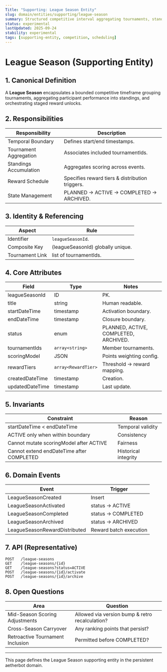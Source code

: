```yaml
---
Title: "Supporting: League Season Entity"
slug: domain/entities/supporting/league-season
summary: Structured competitive interval aggregating tournaments, standings, and reward distribution logic.
status: experimental
lastUpdated: 2025-09-24
stability: experimental
tags: [supporting-entity, competition, scheduling]
---
```


# League Season (Supporting Entity)

## 1. Canonical Definition

A **League Season** encapsulates a bounded competitive timeframe grouping tournaments, aggregating participant performance into standings, and orchestrating staged reward unlocks.

## 2. Responsibilities

| Responsibility         | Description                                     |
| ---------------------- | ----------------------------------------------- |
| Temporal Boundary      | Defines start/end timestamps.                   |
| Tournament Aggregation | Associates included tournamentIds.              |
| Standings Accumulation | Aggregates scoring across events.               |
| Reward Schedule        | Specifies reward tiers & distribution triggers. |
| State Management       | PLANNED -> ACTIVE -> COMPLETED -> ARCHIVED.     |

## 3. Identity & Referencing

| Aspect          | Rule                              |
| --------------- | --------------------------------- |
| Identifier      | `leagueSeasonId`.                 |
| Composite Key   | (leagueSeasonId) globally unique. |
| Tournament Link | list of tournamentIds.            |

## 4. Core Attributes

| Field           | Type                | Notes                                 |
| --------------- | ------------------- | ------------------------------------- |
| leagueSeasonId  | ID                  | PK.                                   |
| title           | string              | Human readable.                       |
| startDateTime   | timestamp           | Activation boundary.                  |
| endDateTime     | timestamp           | Closure boundary.                     |
| status          | enum                | PLANNED, ACTIVE, COMPLETED, ARCHIVED. |
| tournamentIds   | `array<string>`     | Member tournaments.                   |
| scoringModel    | JSON                | Points weighting config.              |
| rewardTiers     | `array<RewardTier>` | Threshold -> reward mapping.          |
| createdDateTime | timestamp           | Creation.                             |
| updatedDateTime | timestamp           | Last update.                          |

## 5. Invariants

| Constraint                                | Reason               |
| ----------------------------------------- | -------------------- |
| startDateTime < endDateTime               | Temporal validity    |
| ACTIVE only when within boundary          | Consistency          |
| Cannot mutate scoringModel after ACTIVE   | Fairness             |
| Cannot extend endDateTime after COMPLETED | Historical integrity |

## 6. Domain Events

| Event                         | Trigger                |
| ----------------------------- | ---------------------- |
| LeagueSeasonCreated           | Insert                 |
| LeagueSeasonActivated         | status -> ACTIVE       |
| LeagueSeasonCompleted         | status -> COMPLETED    |
| LeagueSeasonArchived          | status -> ARCHIVED     |
| LeagueSeasonRewardDistributed | Reward batch execution |

## 7. API (Representative)

```
POST   /league-seasons
GET    /league-seasons/{id}
GET    /league-seasons?status=ACTIVE
POST   /league-seasons/{id}/activate
POST   /league-seasons/{id}/archive
```

## 8. Open Questions

| Area                             | Question                                        |
| -------------------------------- | ----------------------------------------------- |
| Mid-Season Scoring Adjustments   | Allowed via version bump & retro recalculation? |
| Cross-Season Carryover           | Any ranking points that persist?                |
| Retroactive Tournament Inclusion | Permitted before COMPLETED?                     |

---

This page defines the League Season supporting entity in the persistent aetherbot domain.
